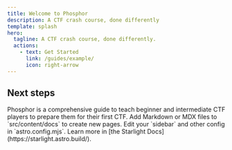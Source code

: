 ```yaml
---
title: Welcome to Phosphor
description: A CTF crash course, done differently
template: splash
hero:
  tagline: A CTF crash course, done differently.
  actions:
    - text: Get Started
      link: /guides/example/
      icon: right-arrow
---
```



## Next steps

<CardGrid>
	<Card title="What is this?" icon="information">
		Phosphor is a comprehensive guide to teach beginner and intermediate CTF players to prepare them for their first CTF.
	</Card>
	<Card title="Whats so different?" icon="add-document">
		Add Markdown or MDX files to `src/content/docs` to create new pages.
	</Card>
	<Card title="Credits" icon="setting">
		Edit your `sidebar` and other config in `astro.config.mjs`.
	</Card>
	<Card title="Notes" icon="open-book">
		Learn more in [the Starlight Docs](https://starlight.astro.build/).
	</Card>
</CardGrid>
